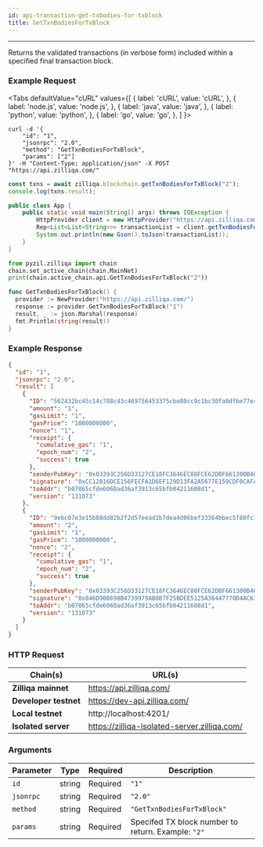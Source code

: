 ```yaml
---
id: api-transaction-get-txbodies-for-txblock
title: GetTxnBodiesForTxBlock
---
```


---
Returns the validated transactions (in verbose form) included within a specified final transaction block.

### Example Request



<Tabs
  defaultValue="cURL"
  values={[
    { label: 'cURL', value: 'cURL', },
    { label: 'node.js', value: 'node.js', },
    { label: 'java', value: 'java', },
    { label: 'python', value: 'python', },
    { label: 'go', value: 'go', },
  ]
}>

<TabItem value="cURL">

```shell
curl -d '{
    "id": "1",
    "jsonrpc": "2.0",
    "method": "GetTxnBodiesForTxBlock",
    "params": ["2"]
}' -H "Content-Type: application/json" -X POST "https://api.zilliqa.com/"
```
</TabItem>
<TabItem value="node.js">

```js
const txns = await zilliqa.blockchain.getTxnBodiesForTxBlock("2");
console.log(txns.result);
```
</TabItem>
<TabItem value="java">

```java
public class App {
    public static void main(String[] args) throws IOException {
        HttpProvider client = new HttpProvider("https://api.zilliqa.com");
        Rep<List<List<String>>> transactionList = client.getTxnBodiesForTxBlock("2");
        System.out.println(new Gson().toJson(transactionList));
    }
}
```
</TabItem>

<TabItem value="python">

```python
from pyzil.zilliqa import chain
chain.set_active_chain(chain.MainNet)
print(chain.active_chain.api.GetTxnBodiesForTxBlock("2"))
```
</TabItem>

<TabItem value="go">

```go
func GetTxnBodiesForTxBlock() {
  provider := NewProvider("https://api.zilliqa.com/")
  response := provider.GetTxnBodiesForTxBlock("1")
  result, _ := json.Marshal(response)
  fmt.Println(string(result))
}
```
</TabItem>
</Tabs>

### Example Response

```json
{
  "id": "1",
  "jsonrpc": "2.0",
  "result": [
    {
      "ID": "562432bc45c14c788c43c469756453375cbe80cc9c1bc30fa0dfbe77e4220221",
      "amount": "1",
      "gasLimit": "1",
      "gasPrice": "1000000000",
      "nonce": "1",
      "receipt": {
        "cumulative_gas": "1",
        "epoch_num": "2",
        "success": true
      },
      "senderPubKey": "0x03393C256D33127CE18FC3646EC88FCE62DBF661300B4017E2FE57E8023B55BCFE",
      "signature": "0xCC12816DCE156FECFA1D6EF129D13FA2A5677E159CDF0CAFADF2CD33FBA0D239EE1284D4083BFBA4B895B97419FE78AB249C99AA7A7B7F314F17D353F44E784D",
      "toAddr": "b07065cfde6060ad36af3913c65bfb04211608d1",
      "version": "131073"
    },
    {
      "ID": "9ebc07e3e15b08dd82b2f2d57eead1b7dea4d06bef33364bbec5f80fc1d1d130",
      "amount": "2",
      "gasLimit": "1",
      "gasPrice": "1000000000",
      "nonce": "2",
      "receipt": {
        "cumulative_gas": "1",
        "epoch_num": "2",
        "success": true
      },
      "senderPubKey": "0x03393C256D33127CE18FC3646EC88FCE62DBF661300B4017E2FE57E8023B55BCFE",
      "signature": "0x846D90B698B4739979AB8B7F25BDEE5125A36447770D4AC6386606ACD25704747B38DEDE85F0AD26A663F0863199CA336109EB080A6354BB7CC3683C8FC47796",
      "toAddr": "b07065cfde6060ad36af3913c65bfb04211608d1",
      "version": "131073"
    }
  ]
}
```

### HTTP Request

| Chain(s)              | URL(s)                       |
| --------------------- | ---------------------------- |
| **Zilliqa mainnet**   | https://api.zilliqa.com/     |
| **Developer testnet** | https://dev-api.zilliqa.com/ |
| **Local testnet**     | http://localhost:4201/       |
| **Isolated server**   | https://zilliqa-isolated-server.zilliqa.com/ |

### Arguments

| Parameter | Type   | Required | Description                                        |
| --------- | ------ | -------- | -------------------------------------------------- |
| `id`      | string | Required | `"1"`                                              |
| `jsonrpc` | string | Required | `"2.0"`                                            |
| `method`  | string | Required | `"GetTxnBodiesForTxBlock"`                         |
| `params`  | string | Required | Specifed TX block number to return. Example: `"2"` |